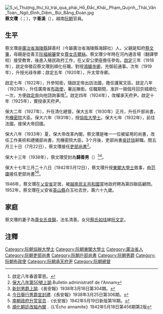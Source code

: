 [[File:5_vị_Thượng_thư_từ_trái_qua_phải_Hồ_Đắc_Khải,_Phạm_Quỳnh,_Thái_Văn_Toản,_Ngô_Đình_Diệm,_Bùi_Bằng_Đoàn.jpg|thumb]]
'''蔡文瓚'''（{{vie|v='''Thái Văn Toản'''|hn=蔡文瓚}}；{{bd|1885年|12月27日|1952年|}}），字'''善溪'''（{{vie|v='''Thiện Khê'''|hn=善溪}}），越南[[阮朝|阮朝]]官員。

==生平==
蔡文瓚是[[廣治省|廣治省]][[海陵縣_(越南)|海陵縣]]歸善村（今屬廣治省海陵縣海歸社）人，父親是知府[[蔡文筆|蔡文筆]]，母親是從善王[[阮福綿審|阮福綿審]]愛女[[尊女氏爾絲|尊女氏爾絲]]。蔡文瓚少年時在河內通言場（翻譯學校）接受教育，後進入殖民政府工作，在乂安公使座擔任參佐。[[啟定|啟定]]三年（1918年），啟定帝徵召蔡文瓚到順化任職，對授[[鴻臚寺卿|鴻臚寺卿]]，充御前通事。次年（1919年），升授光祿寺卿；啟定五年（1920年），升太常寺卿。

啟定七年（1922年），升參知銜，隨啟定帝出訪法國，擔任護駕文臣。啟定八年（1923年），升任廣南省[[布政使|布政使]]，署巡撫銜。任職期間，准許一兩個月回京城順化一次，方便[[啟定帝|啟定帝]]向他諮詢事情<ref>啟定八年春首覃恩。</ref>。啟定四年（1924年），改權承天府尹。啟定十年（1925年），實授承天府尹。

保大二年（1927年），升任清化總督。保大五年（1930年）正月，升任戶部尚書，充[[機密院|機密院]]大臣。保大六年（1931年），授[[協佐大學士|協佐大學士]]。保大七年（1932年），前往法國，接保大帝回國。

保大八年（1933年）夏，保大帝改革內閣，蔡文瓚是唯一一位被留用的尚書，改任工作美術和禮儀部尚書，充機密院大臣。3个月後，吏部尚書[[吳廷琰|吳廷琰]]辭職。閏五月三十日（7月22日），蔡文瓚接任[[吏部尚書|吏部尚書]]<ref>[http://gallica.bnf.fr/ark:/12148/bpt6k61402289/f66.item 保大八年第50號上諭].Bulletin administratif de l'Annam</ref>。

保大十三年（1938年），蔡文瓚受封為'''歸善男'''（{{vie|v='''Qui Thiện Nam'''|hn=歸善男}}）<ref>[http://baochi.nlv.gov.vn/baochi/cgi-bin/baochi?a=d&d=WJMY19390318.2.4 新封男爵上諭].《長安報》1938年3月18日第304期。</ref><ref>[http://baochi.nlv.gov.vn/baochi/cgi-bin/baochi?a=d&d=WJMY19390325.2.11 今日舉行男爵宣封禮].《長安報》1938年3月25日第306期。</ref>。

保大十七年三月二十八日（1942年5月12日），蔡文瓚升授[[東閣大學士|東閣大學士]]致事，由[[范瓊|范瓊]]接任吏部尚書<ref>[http://baochi.nlv.gov.vn/baochi/cgi-bin/baochi?a=d&d=WJMY19420519.2.2 南朝政府升赏官员] {{Wayback|url=http://baochi.nlv.gov.vn/baochi/cgi-bin/baochi?a=d&d=WJMY19420519.2.2 |date=20180406163756 }}.《长安报》1942年5月19日新版第16期。</ref><ref>[http://gallica.bnf.fr/ark:/12148/bpt6k7559280h/f2.item 順化朝廷改組內閣] {{Wayback|url=http://gallica.bnf.fr/ark:/12148/bpt6k7559280h/f2.item |date=20180406171631 }}.《L'Écho annamite》1942年5月18日第456期第2版</ref>。

1946年，蔡文瓚在[[乂安省|乂安省]]定居，被[[越南民主共和國|越南民主共和國]]當地政府聘為第四聯區顧問。1952年，蔡文瓚在乂安省[[英山縣|英山縣]]白玉社去世，壽六十九歲。

==家庭==
蔡文瓚的妻子為[[尊女氏良錦|尊女氏良錦]]，法名清善。女兒[[蔡氏如珪|蔡氏如珪]]嫁[[阮文定|阮文定]]。

==注釋==
{{reflist}}

[[Category:阮朝協辦大學士|Category:阮朝協辦大學士]]
[[Category:阮朝東閣大學士|Category:阮朝東閣大學士]]
[[Category:廣治省人|Category:廣治省人]]
[[Category:阮朝吏部尚書|Category:阮朝吏部尚書]]
[[Category:阮朝戶部尚書|Category:阮朝戶部尚書]]
[[Category:阮朝男爵|Category:阮朝男爵]]
[[Category:阮朝布政使|Category:阮朝布政使]]
[[Category:阮朝承天府尹|Category:阮朝承天府尹]]
[[Category:阮朝總督|Category:阮朝總督]]